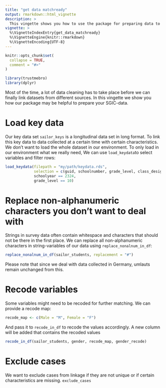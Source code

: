 ```yaml
---
title: "get data matchready"
output: rmarkdown::html_vignette
description: >
  This vingette shows you how to use the package for preparing data to be linked via error-tolerant matching 
vignette: >
  %\VignetteIndexEntry{get_data_matchready}
  %\VignetteEngine{knitr::rmarkdown}
  %\VignetteEncoding{UTF-8}
---
```


```r
knitr::opts_chunk$set(
  collapse = TRUE,
  comment = "#>"
)
```

```r
library(trustmebro)
library(dplyr)
```

Most of the time, a lot of data cleaning has to take place before we can finally link datasets from different sources. In this vingette we show you how our package may be helpful to prepare your SGIC-data.

# Load key data

Our key data set `sailor_keys` is a longitudinal data set in long format. To link this key data to data collected at a certain time with certain characteristics. We don't want to load the whole dataset in our environment. To only load in our environment what we really need, We can use `load_keydata`to select variables and filter rows:

```r
load_keydata(filepath = "my/path/keydata.rds",
             selection = c(guid, schoolnumber, grade_level, class_designation, birthday, sex, sgic1),
             schoolyear == 2324,
             grade_level == 10)
```

# Replace non-alphanumeric characters you don't want to deal with

Strings in survey data often contain whitespace and characters that should not be there in the first place. We can replace all non-alphanumeric characters in string-variables of our data using `replace_nonalnum_in_df`:

```r
replace_nonalnum_in_df(sailor_students, replacement = "#")
```

Please note that since we deal with data collected in Germany, umlauts remain unchanged from this.

# Recode variables

Some variables might need to be recoded for further matching. We can provide a recode map:

```r
recode_map <- c(Male = "M", Female = "F")
```

And pass it to `recode_in_df` to recode the values accordingly. A new column will be added that contains the recoded values

```r
recode_in_df(sailor_students, gender, recode_map, gender_recode)
```

# Exclude cases

We want to exclude cases from linkage if they are not unique or if certain characteristics are missing. `exclude_cases`

